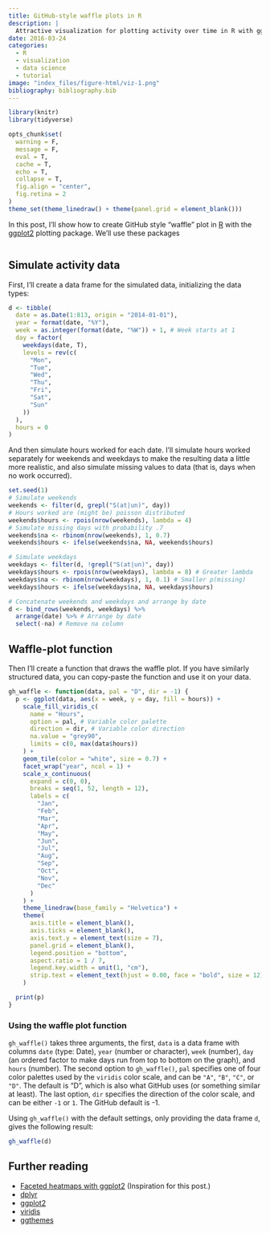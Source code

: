 ```yaml
---
title: GitHub-style waffle plots in R
description: |
  Attractive visualization for plotting activity over time in R with ggplot2.
date: 2016-03-24
categories:
  - R
  - visualization
  - data science
  - tutorial
image: "index_files/figure-html/viz-1.png"
bibliography: bibliography.bib
---
```


```r
library(knitr)
library(tidyverse)
```

```r
opts_chunk$set(
  warning = F,
  message = F,
  eval = T,
  cache = T,
  echo = T,
  collapse = T,
  fig.align = "center",
  fig.retina = 2
)
theme_set(theme_linedraw() + theme(panel.grid = element_blank()))
```

In this post, I'll show how to create GitHub style "waffle" plot in [R](https://cran.r-project.org/) with the [ggplot2](http://had.co.nz/ggplot2/book) plotting package. We'll use these packages

```r
```

## Simulate activity data

First, I'll create a data frame for the simulated data, initializing the data types:

```r
d <- tibble(
  date = as.Date(1:813, origin = "2014-01-01"),
  year = format(date, "%Y"),
  week = as.integer(format(date, "%W")) + 1, # Week starts at 1
  day = factor(
    weekdays(date, T),
    levels = rev(c(
      "Mon",
      "Tue",
      "Wed",
      "Thu",
      "Fri",
      "Sat",
      "Sun"
    ))
  ),
  hours = 0
)
```

And then simulate hours worked for each date. I'll simulate hours worked separately for weekends and weekdays to make the resulting data a little more realistic, and also simulate missing values to data (that is, days when no work occurred).

```r
set.seed(1)
# Simulate weekends
weekends <- filter(d, grepl("S(at|un)", day))
# Hours worked are (might be) poisson distributed
weekends$hours <- rpois(nrow(weekends), lambda = 4)
# Simulate missing days with probability .7
weekends$na <- rbinom(nrow(weekends), 1, 0.7)
weekends$hours <- ifelse(weekends$na, NA, weekends$hours)

# Simulate weekdays
weekdays <- filter(d, !grepl("S(at|un)", day))
weekdays$hours <- rpois(nrow(weekdays), lambda = 8) # Greater lambda
weekdays$na <- rbinom(nrow(weekdays), 1, 0.1) # Smaller p(missing)
weekdays$hours <- ifelse(weekdays$na, NA, weekdays$hours)

# Concatenate weekends and weekdays and arrange by date
d <- bind_rows(weekends, weekdays) %>%
  arrange(date) %>% # Arrange by date
  select(-na) # Remove na column
```

## Waffle-plot function

Then I'll create a function that draws the waffle plot. If you have similarly structured data, you can copy-paste the function and use it on your data.

```r
gh_waffle <- function(data, pal = "D", dir = -1) {
  p <- ggplot(data, aes(x = week, y = day, fill = hours)) +
    scale_fill_viridis_c(
      name = "Hours",
      option = pal, # Variable color palette
      direction = dir, # Variable color direction
      na.value = "grey90",
      limits = c(0, max(data$hours))
    ) +
    geom_tile(color = "white", size = 0.7) +
    facet_wrap("year", ncol = 1) +
    scale_x_continuous(
      expand = c(0, 0),
      breaks = seq(1, 52, length = 12),
      labels = c(
        "Jan",
        "Feb",
        "Mar",
        "Apr",
        "May",
        "Jun",
        "Jul",
        "Aug",
        "Sep",
        "Oct",
        "Nov",
        "Dec"
      )
    ) +
    theme_linedraw(base_family = "Helvetica") +
    theme(
      axis.title = element_blank(),
      axis.ticks = element_blank(),
      axis.text.y = element_text(size = 7),
      panel.grid = element_blank(),
      legend.position = "bottom",
      aspect.ratio = 1 / 7,
      legend.key.width = unit(1, "cm"),
      strip.text = element_text(hjust = 0.00, face = "bold", size = 12)
    )

  print(p)
}
```

### Using the waffle plot function

`gh_waffle()` takes three arguments, the first, `data` is a data frame with columns `date` (type: Date), `year` (number or character), `week` (number), `day` (an ordered factor to make days run from top to bottom on the graph), and `hours` (number). The second option to `gh_waffle()`, `pal` specifies one of four color palettes used by the `viridis` color scale, and can be `"A"`, `"B"`, `"C"`, or `"D"`. The default is "D", which is also what GitHub uses (or something similar at least). The last option, `dir` specifies the direction of the color scale, and can be either `-1` or `1`. The GitHub default is -1.

Using `gh_waffle()` with the default settings, only providing the data frame `d`, gives the following result:

```r
gh_waffle(d)
```

## Further reading

* [Faceted heatmaps with ggplot2](http://rud.is/b/2016/02/14/making-faceted-heatmaps-with-ggplot2/) (Inspiration for this post.)
* [dplyr](https://CRAN.R-project.org/package=dplyr)
* [ggplot2](http://had.co.nz/ggplot2/book)
* [viridis](https://github.com/sjmgarnier/viridis)
* [ggthemes](https://github.com/jrnold/ggthemes)

